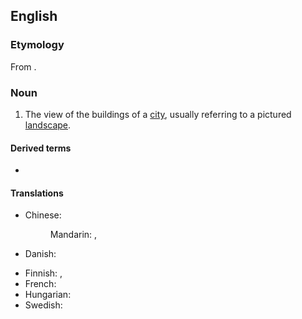 ==English==
{{wikipedia}}

===Etymology===
From {{suffix|en|city|scape}}.

===Noun===
{{en-noun}}

# The view of the buildings of a [[city]], usually referring to a pictured [[landscape]].

====Derived terms====
* {{l|en|cityscapist}}

====Translations====
{{trans-top|view of a city}}
* Chinese:
*: Mandarin: {{t+|cmn|[[城市]][[風光]]}}, {{t+|cmn|[[城市]][[风光]]|tr=chéngshì fēngguāng}}
* Danish: {{t-needed|da}}
{{trans-mid}}
* Finnish: {{t|fi|kaupunkimaisema}}, {{t+|fi|kaupunkikuva}}
* French: {{t-needed|fr}}
* Hungarian: {{t|hu|városkép}}
* Swedish: {{t+|sv|stadsbild|c}}
{{trans-bottom}}